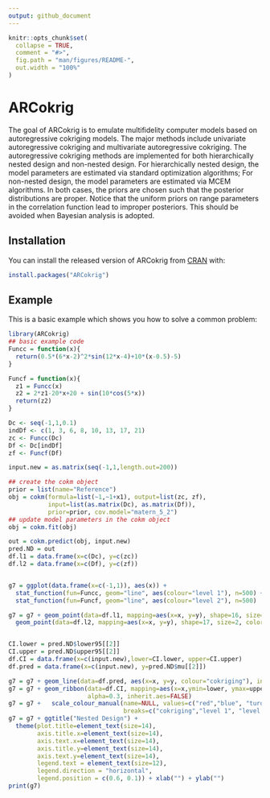 ```yaml
---
output: github_document
---
```


<!-- README.md is generated from README.Rmd. Please edit that file -->

```r
knitr::opts_chunk$set(
  collapse = TRUE,
  comment = "#>",
  fig.path = "man/figures/README-",
  out.width = "100%"
)
```
# ARCokrig

<!-- badges: start -->
<!-- badges: end -->

The goal of ARCokrig is to emulate multifidelity computer models based on autoregressive cokriging models. The major methods include univariate autoregressive cokriging and multivariate autoregressive cokriging. The autoregressive cokriging methods are implemented for both hierarchically nested design and non-nested design. For hierarchically nested design, the model parameters are estimated via standard optimization algorithms; For non-nested design, the model parameters are estimated via MCEM algorithms. In both cases, the priors are chosen such that the posterior distributions are proper. Notice that the uniform priors on range parameters in the correlation function lead to improper posteriors. This should be avoided when Bayesian analysis is adopted. 

## Installation

You can install the released version of ARCokrig from [CRAN](https://CRAN.R-project.org) with:

``` r
install.packages("ARCokrig")
```

## Example

This is a basic example which shows you how to solve a common problem:

```r
library(ARCokrig)
## basic example code
Funcc = function(x){
  return(0.5*(6*x-2)^2*sin(12*x-4)+10*(x-0.5)-5)
}

Funcf = function(x){
  z1 = Funcc(x)
  z2 = 2*z1-20*x+20 + sin(10*cos(5*x))
  return(z2)
}

Dc <- seq(-1,1,0.1)
indDf <- c(1, 3, 6, 8, 10, 13, 17, 21)
zc <- Funcc(Dc)
Df <- Dc[indDf]
zf <- Funcf(Df)

input.new = as.matrix(seq(-1,1,length.out=200))

## create the cokm object
prior = list(name="Reference")
obj = cokm(formula=list(~1,~1+x1), output=list(zc, zf),
           input=list(as.matrix(Dc), as.matrix(Df)),
           prior=prior, cov.model="matern_5_2")
## update model parameters in the cokm object
obj = cokm.fit(obj)

out = cokm.predict(obj, input.new)
pred.ND = out
df.l1 = data.frame(x=c(Dc), y=c(zc))
df.l2 = data.frame(x=c(Df), y=c(zf))


g7 = ggplot(data.frame(x=c(-1,1)), aes(x)) + 
  stat_function(fun=Funcc, geom="line", aes(colour="level 1"), n=500) +
  stat_function(fun=Funcf, geom="line", aes(colour="level 2"), n=500) 

g7 = g7 + geom_point(data=df.l1, mapping=aes(x=x, y=y), shape=16, size=2, color="black") + 
  geom_point(data=df.l2, mapping=aes(x=x, y=y), shape=17, size=2, color="black")


CI.lower = pred.ND$lower95[[2]]
CI.upper = pred.ND$upper95[[2]]
df.CI = data.frame(x=c(input.new),lower=CI.lower, upper=CI.upper)
df.pred = data.frame(x=c(input.new), y=pred.ND$mu[[2]])

g7 = g7 + geom_line(data=df.pred, aes(x=x, y=y, colour="cokriging"), inherit.aes=FALSE)
g7 = g7 + geom_ribbon(data=df.CI, mapping=aes(x=x,ymin=lower, ymax=upper), fill="gray40",
                      alpha=0.3, inherit.aes=FALSE)
g7 = g7 +   scale_colour_manual(name=NULL, values=c("red","blue", "turquoise3"), 
                                breaks=c("cokriging","level 1", "level 2"))
g7 = g7 + ggtitle("Nested Design") + 
  theme(plot.title=element_text(size=14),
        axis.title.x=element_text(size=14),
        axis.text.x=element_text(size=14),
        axis.title.y=element_text(size=14),
        axis.text.y=element_text(size=14),
        legend.text = element_text(size=12),
        legend.direction = "horizontal",
        legend.position = c(0.6, 0.1)) + xlab("") + ylab("")
print(g7)
```

